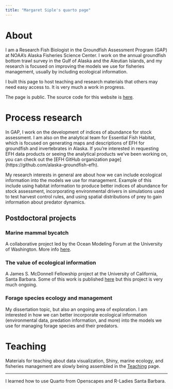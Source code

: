 ```yaml
---
title: "Margaret Siple's quarto page"
---
```


# About

I am a Research Fish Biologist in the Groundfish Assessment Program (GAP) at NOAA's Alaska Fisheries Science Center. I work on the annual groundfish bottom trawl survey in the Gulf of Alaska and the Aleutian Islands, and my research is focused on improving the models we use for fisheries management, usually by including ecological information.

I built this page to host teaching and research materials that others may need easy access to. It is very much a work in progress.

The page is public. The source code for this website is [here](https://github.com/MargaretSiple-NOAA/siple-quarto). 

# Process research

In GAP, I work on the development of indices of abundance for stock assessment. I am also on the analytical team for Essential Fish Habitat, which is focused on generating maps and descriptions of EFH for groundfish and invertebrates in Alaska. If you're interested in requesting EFH data products or seeing the analytical products we've been working on, you can check out the [EFH GitHub organization page] (https://github.com/alaska-groundfish-efh).

My research interests in general are about how we can include ecological information into the models we use for management. Example of this include using habitat information to produce better indices of abundance for stock assessment, incorporating environmental drivers in simulations used to test harvest control rules, and using spatial distributions of prey to gain information about predator dynamics.  

## Postdoctoral projects

### Marine mammal bycatch
A collaborative project led by the Ocean Modeling Forum at the University of Washington. More info [here](current-projects/bycatch.qmd).

### The value of ecological information
A James S. McDonnell Fellowship project at the University of California, Santa Barbara. Some of this work is published [here](https://royalsocietypublishing.org/doi/full/10.1098/rspb.2022.0526) but this project is very much ongoing.

### Forage species ecology and management
My dissertation topic, but also an ongoing area of exploration. I am interested in how we can better incorporate ecological information (environmental data, predation information, and more) into the models we use for managing forage species and their predators.

# Teaching
Materials for teaching about data visualization, Shiny, marine ecology, and fisheries management are slowly being assembled in the [Teaching](teaching.qmd) page.


---
I learned how to use Quarto from Openscapes and R-Ladies Santa Barbara.
